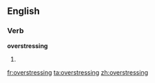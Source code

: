 ==English==

===Verb===
'''overstressing'''

# {{present participle of|[[overstress]]}}

[[fr:overstressing]]
[[ta:overstressing]]
[[zh:overstressing]]